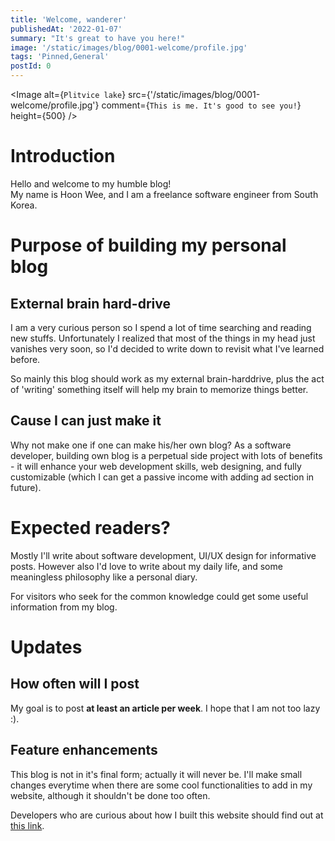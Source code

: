 ```yaml
---
title: 'Welcome, wanderer'
publishedAt: '2022-01-07'
summary: "It's great to have you here!"
image: '/static/images/blog/0001-welcome/profile.jpg'
tags: 'Pinned,General'
postId: 0
---
```


<Image
  alt={`Plitvice lake`}
  src={'/static/images/blog/0001-welcome/profile.jpg'}
  comment={`This is me. It's good to see you!`}
  height={500}
/>

# Introduction

Hello and welcome to my humble blog! <br />
My name is Hoon Wee, and I am a freelance software engineer from South Korea.

# Purpose of building my personal blog

## External brain hard-drive

I am a very curious person so I spend a lot of time searching and reading new stuffs. Unfortunately I realized that
most of the things in my head just vanishes very soon, so I'd decided to write down to revisit what I've learned before. <br />

So mainly this blog should work as my external brain-harddrive, plus the act of 'writing' something itself will help my brain
to memorize things better.<br />

## Cause I can just make it

Why not make one if one can make his/her own blog? As a software developer, building own blog is a perpetual side project with
lots of benefits - it will enhance your web development skills, web designing, and fully customizable (which I can get a passive income
with adding ad section in future).

# Expected readers?

Mostly I'll write about software development, UI/UX design for informative posts.
However also I'd love to write about my daily life, and some meaningless philosophy like a personal diary.

For visitors who seek for the common knowledge could get some useful information from my blog.

# Updates

## How often will I post

My goal is to post **at least an article per week**. I hope that I am not too lazy :).

## Feature enhancements

This blog is not in it's final form; actually it will never be. I'll make small changes everytime when there
are some cool functionalities to add in my website, although it shouldn't be done too often.

Developers who are curious about how I built this website should find out at [this link](https://github.com/MRGRAVITY817/hoon-blog).
